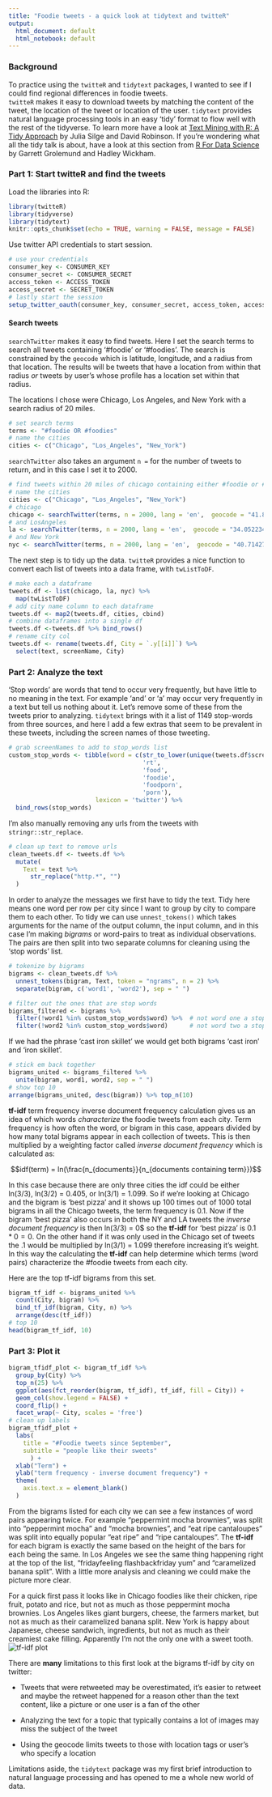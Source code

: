 ```yaml
---
title: "Foodie tweets - a quick look at tidytext and twitteR"
output:
  html_document: default
  html_notebook: default
---
```


### Background

To practice using the `twitteR` and `tidytext` packages, I wanted to see if I could find regional differences in foodie tweets.  
`twitteR` makes it easy to download tweets by matching the content of the tweet, the location of the tweet or location of the 
user. `tidytext` provides natural language processing tools in an easy 'tidy' format to flow well with the rest of the 
tidyverse. To learn more have a look at [Text Mining with R: A Tidy Approach](https://www.tidytextmining.com/) by Julia Silge 
and David Robinson.  If you're wondering what all the tidy talk is about, have a look at this section from [R For Data 
Science](http://r4ds.had.co.nz/tidy-data.html#tidy-data-1) by Garrett Grolemund and Hadley Wickham.

### Part 1: Start twitteR and find the tweets

Load the libraries into R:

```r
library(twitteR)
library(tidyverse)
library(tidytext)
knitr::opts_chunk$set(echo = TRUE, warning = FALSE, message = FALSE)
```


Use twitter API credentials to start session.

```r
# use your credentials
consumer_key <- CONSUMER_KEY
consumer_secret <- CONSUMER_SECRET
access_token <- ACCESS_TOKEN
access_secret <- SECRET_TOKEN
# lastly start the session
setup_twitter_oauth(consumer_key, consumer_secret, access_token, access_secret)
```

#### Search tweets

`searchTwitter` makes it easy to find tweets. Here I set the search terms to search all tweets containing '#foodie' or 
'#foodies'.  The search is constrained by the `geocode` which is latitude, longitude, and a radius from that location.  The 
results will be tweets that have a location from within that radius *or* tweets by user's whose profile has a location set 
within that radius.

The locations I chose were Chicago, Los Angeles, and New York with a search radius of 20 miles.

```r
# set search terms
terms <- "#foodie OR #foodies"
# name the cities
cities <- c("Chicago", "Los_Angeles", "New_York")
```

`searchTwitter` also takes an argument `n =` for the number of tweets to return, and in this case I set it to 2000.

```r
# find tweets within 20 miles of chicago containing either #foodie or #foodies in English
# name the cities
cities <- c("Chicago", "Los_Angeles", "New_York")
# chicago
chicago <- searchTwitter(terms, n = 2000, lang = 'en',  geocode = "41.881832,-87.623177,20mi", since = "2017-09-01")
# and LosAngeles
la <- searchTwitter(terms, n = 2000, lang = 'en',  geocode = "34.052234,-118.243685,20mi", since = "2017-09-01")
# and New York
nyc <- searchTwitter(terms, n = 2000, lang = 'en',  geocode = "40.7142700,-74.0059700,20mi", since = "2017-09-01")
```

The next step is to tidy up the data.  `twitteR` provides a nice function to convert each list of tweets into a data frame, with `twListToDF`.  

```r
# make each a dataframe
tweets.df <- list(chicago, la, nyc) %>% 
  map(twListToDF)
# add city name column to each dataframe
tweets.df <- map2(tweets.df, cities, cbind)
# combine dataframes into a single df
tweets.df <-tweets.df %>% bind_rows()
# rename city col
tweets.df <- rename(tweets.df, City = `.y[[i]]`) %>% 
  select(text, screenName, City)
```

### Part 2: Analyze the text

'Stop words' are words that tend to occur very frequently, but have little to no meaning in the text.  For example 'and' or 'a' 
may occur very frequently in a text but tell us nothing about it.  Let's remove some of these from the tweets prior to 
analyzing.  `tidytext` brings with it a list of 1149 stop-words from three sources, and here I add a few extras that seem to be 
prevalent in these tweets, including the screen names of those tweeting.

```r
# grab screenNames to add to stop_words list
custom_stop_words <- tibble(word = c(str_to_lower(unique(tweets.df$screenName)),
                                     'rt', 
                                     'food',
                                     'foodie',
                                     'foodporn',
                                     'porn'),
                        lexicon = 'twitter') %>% 
  bind_rows(stop_words)
```

I'm also manually removing any urls from the tweets with `stringr::str_replace`.

```r
# clean up text to remove urls
clean_tweets.df <- tweets.df %>% 
  mutate(
    Text = text %>% 
      str_replace("http.*", "")
  ) 
```


In order to analyze the messages we first have to tidy the text.  Tidy here means one word per row per city since I want to 
group by city to compare them to each other.  To tidy we can use `unnest_tokens()` which takes arguments for the name of the 
output column, the input column, and in this case I'm making *bigrams* or word-pairs to treat as individual observations.  The 
pairs are then split into two separate columns for cleaning using the 'stop words' list.

```r
# tokenize by bigrams
bigrams <- clean_tweets.df %>% 
  unnest_tokens(bigram, Text, token = "ngrams", n = 2) %>% 
  separate(bigram, c('word1', 'word2'), sep = " ") 
```


```r
# filter out the ones that are stop words
bigrams_filtered <- bigrams %>%
  filter(!word1 %in% custom_stop_words$word) %>%  # not word one a stop word
  filter(!word2 %in% custom_stop_words$word)      # not word two a stop word
```

If we had the phrase 'cast iron skillet' we would get both bigrams 'cast iron' and 'iron skillet'.


```r
# stick em back together
bigrams_united <- bigrams_filtered %>%
  unite(bigram, word1, word2, sep = " ")
# show top 10
arrange(bigrams_united, desc(bigram)) %>% top_n(10)
```

**tf-idf** term frequency inverse document frequency calculation gives us an idea of which words *characterize* the foodie 
tweets from each city.  Term frequency is how often the word, or bigram in this case, appears divided by how many total bigrams 
appear in each collection of tweets.  This is then multiplied by a weighting factor called *inverse document frequency* which 
is calculated as:

$$idf(term) = ln(\frac{n_{documents}}{n_{documents containing term}})$$

In this case because there are only three cities the idf could be either ln(3/3), ln(3/2) = 0.405, or 
ln(3/1) = 1.099.  So if we're looking at Chicago and the bigram is 'best pizza' and it shows up 100 times out of 1000 
total bigrams in all the Chicago tweets, the term frequency is $0.1$.  Now if the bigram 'best pizza' also occurs in both the 
NY and LA tweets the *inverse document frequency* is then ln(3/3) = 0$ so the **tf-idf** for 'best pizza' is $0.1 * 0 = 0$.  On the other hand if it was only used in the Chicago set of tweets the .1 would be multiplied by ln(3/1) = 1.099 therefore increasing it's weight.  In this way the calculating the **tf-idf** can help determine which terms (word 
pairs) characterize the #foodie tweets from each city.

Here are the top tf-idf bigrams from this set.
```r
bigram_tf_idf <- bigrams_united %>%
  count(City, bigram) %>%
  bind_tf_idf(bigram, City, n) %>%
  arrange(desc(tf_idf))
# top 10
head(bigram_tf_idf, 10)
```

### Part 3: Plot it

```r
bigram_tfidf_plot <- bigram_tf_idf %>% 
  group_by(City) %>% 
  top_n(25) %>% 
  ggplot(aes(fct_reorder(bigram, tf_idf), tf_idf, fill = City)) +
  geom_col(show.legend = FALSE) +
  coord_flip() +
  facet_wrap(~ City, scales = 'free')
# clean up labels
bigram_tfidf_plot +
  labs(
    title = "#Foodie tweets since September",
    subtitle = "people like their sweets"
      ) +
  xlab("Term") +
  ylab("term frequency - inverse document frequency") +
  theme(
    axis.text.x = element_blank()
  )
```

From the bigrams listed for each city we can see a few instances of word pairs appearing twice.  For example "peppermint mocha 
brownies", was split into "peppermint mocha" and "mocha brownies", and "eat ripe cantaloupes" was split into equally popular 
"eat ripe" and "ripe cantaloupes".  The **tf-idf** for each bigram is exactly the same based on the height of the bars for each 
being the same. In Los Angeles we see the same thing happening right at the top of the list, "fridayfeeling flashbackfriday 
yum" and "caramelized banana split".  With a little more analysis and cleaning we could make the picture more clear.


For a quick first pass it looks like in Chicago foodies like their chicken, ripe fruit, potato and rice, but not as much as 
those peppermint mocha brownies.  Los Angeles likes giant burgers, cheese, the farmers market, but not as much as their 
caramelized banana split.  New York is happy about Japanese, cheese sandwich, ingredients, but not as much as their creamiest 
cake filling.  Apparently I'm not the only one with a sweet tooth. ![tf-idf plot](bigram_plot-1.png)

There are **many** limitations to this first look at the bigrams tf-idf by city on twitter:

* Tweets that were retweeted may be overestimated, it's easier to retweet and maybe the retweet happened for a reason other 
than the text content, like a picture or one user is a fan of the other

* Analyzing the text for a topic that typically contains a lot of images may miss the subject of the tweet

* Using the geocode limits tweets to those with location tags or user's who specify a location

Limitations aside, the `tidytext` package was my first brief introduction to natural language processing and has opened to me a 
whole new world of data.
